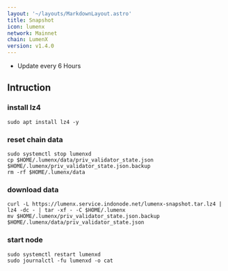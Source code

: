 ```yaml
---
layout: '~/layouts/MarkdownLayout.astro'
title: Snapshot
icon: lumenx
network: Mainnet
chain: LumenX
version: v1.4.0
---
```

- Update every 6 Hours

## Intruction

### install lz4
```
sudo apt install lz4 -y
```

### reset chain data
```
sudo systemctl stop lumenxd
cp $HOME/.lumenx/data/priv_validator_state.json $HOME/.lumenx/priv_validator_state.json.backup
rm -rf $HOME/.lumenx/data
```

### download data

```
curl -L https://lumenx.service.indonode.net/lumenx-snapshot.tar.lz4 | lz4 -dc - | tar -xf - -C $HOME/.lumenx
mv $HOME/.lumenx/priv_validator_state.json.backup $HOME/.lumenx/data/priv_validator_state.json
```

### start node

```
sudo systemctl restart lumenxd
sudo journalctl -fu lumenxd -o cat
```